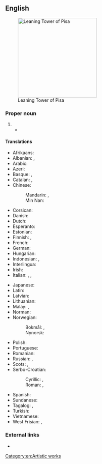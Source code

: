 ==English==
[[File:Leaning Tower of Pisa (1).jpg|thumb|250px|upright|Leaning Tower of Pisa]]

===Proper noun===
{{en-proper noun|head=the [[leaning|Leaning]] [[tower|Tower]] [[of]] [[Pisa]]}}

# {{l|en|A famous [[bell tower]] in the Italian town of [[Pisa]], known for its irregular lean.}}
#* {{quote-journal
|date=May 20, 2012
|author=Nathan Rabin
|title=TV: Review: THE SIMPSONS (CLASSIC): “Marge Gets A Job” (season 4, episode 7; originally aired 11/05/1992)
|work=The Onion AV Club
|url=http://www.avclub.com/articles/marge-gets-a-job,73723/
|page=
|passage=“Marge Gets A Job” opens with the foundation of the Simpson house tilting perilously to one side, making the family homestead look like the suburban equivalent of the '''Leaning Tower Of Pisa'''.}}

====Translations====
{{trans-top|the tower}}
* Afrikaans: {{t|af|Skewe Toring van Pisa}}
* Albanian: {{t|sq|Kulla e pjerrët e Pizës|f}}, {{t|sq|Kulla e Pizës|f}}
* Arabic: {{t|ar|بُرْج بِيزَا اَلْمَائِل|m}}
* Azeri: {{t|az|Piza qülləsi}}
* Basque: {{t|eu|Pisako dorre okertua}}, {{t|eu|Pisako dorrea}}
* Catalan: {{t|ca|Torre de Pisa|f}}, {{t|ca|Torre inclinada de Pisa|f}}
* Chinese:
*: Mandarin: {{t+|cmn|比薩斜塔|sc=Hani}}, {{t|cmn|比萨斜塔|tr=Bǐsà Xiétǎ|sc=Hani}}
*: Min Nan: {{t|nan|Pisa Siâ Thah}}
* Corsican: {{t|co|Campanili tortu di Pisa|m}}
* Danish: {{t|da|Det skæve tårn i Pisa|n}}
* Dutch: {{t|nl|Toren van Pisa|m}}
* Esperanto: {{t|eo|oblikva turo de Pizo}}
* Estonian: {{t|et|Pisa torn}}
* Finnish: {{t|fi|Pisan kalteva torni}}, {{t|fi|Pisan torni}}
* French: {{t|fr|tour penchée de Pise|f}}
* German: {{t|de|Schiefer Turm von Pisa|m}}
* Hungarian: {{t|hu|pisai ferde torony}}
* Indonesian: {{t|id|Menara Miring Pisa}}, {{t|id|Menara Pisa}}
* Interlingua: {{t|ia|Turre Oblique}}
* Irish: {{t|ga|Túr Claonta Pisa|m}}
* Italian: {{t|it|torre pendente di Pisa|f}}, {{t|it|torre di Pisa|f}}, {{qualifier|informal}} {{t|it|torre pendente|f}}
{{trans-mid}}
* Japanese: {{t|ja|ピサの斜塔|tr=ピサのしゃとう, Pisa no shatō|sc=Jpan}}
* Latin: {{t|la|turris inclīnāta|f}}
* Latvian: {{t|lv|Pizas tornis|m}}
* Lithuanian: {{t|lt|Pizos bokštas|m}}
* Malay: {{t|ms|Menara Pisa}}, {{t|ms|Menara Condong Pisa}}
* Norman: {{t|nrf|Tou d'Pîse|f}}
* Norwegian:
*: Bokmål: {{t|nb|Det skjeve tårn i Pisa|n}}, {{t|nb|Det skjeve tårnet i Pisa|n}}
*: Nynorsk: {{t|nn|Det skeive tårnet i Pisa|n}}
* Polish: {{t|pl|Krzywa Wieża w Pizie|f}}
* Portuguese: {{t|pt|Torre de Pisa|f}}
* Romanian: {{t|ro|Turnul înclinat din Pisa|n}}
* Russian: {{t|ru|Пиза́нская ба́шня|f}} {{qualifier|tower of Pisa}}, {{t|ru|Па́дающая ба́шня|f}} {{qualifier|falling tower}}
* Scots: {{t|sco|Leanin Touer o Pisa}}, {{t|sco|Touer o Pisa}}
* Serbo-Croatian:
*: Cyrillic: {{t|sh|Ко̑сӣ то́рањ у Писи|m|sc=Cyrl}}, {{t|sh|Кри̑вӣ то́рањ у Писи|m|sc=Cyrl}}
*: Roman: {{t|sh|Kȏsī tóranj u Pisi|m}}, {{t|sh|Krȋvī tóranj u Pisi|m}}
* Spanish: {{t|es|Torre inclinada de Pisa|f}}
* Sundanese: {{t|su|Munara Pisa}}
* Tagalog: {{t|tl|Nakahilig na Tore ng Pisa}}, {{t|tl|Tore ng Pisa}}
* Turkish: {{t|tr|Pisa Kulesi}}
* Vietnamese: {{t|vi|Tháp nghiêng Pisa}}
* West Frisian: {{t|fy|Toer fan Pisa}}, {{t|fy|skeve Toer fan Pisa}}
{{trans-bottom}}

===External links===
* {{pedia}}

[[Category:en:Artistic works]]